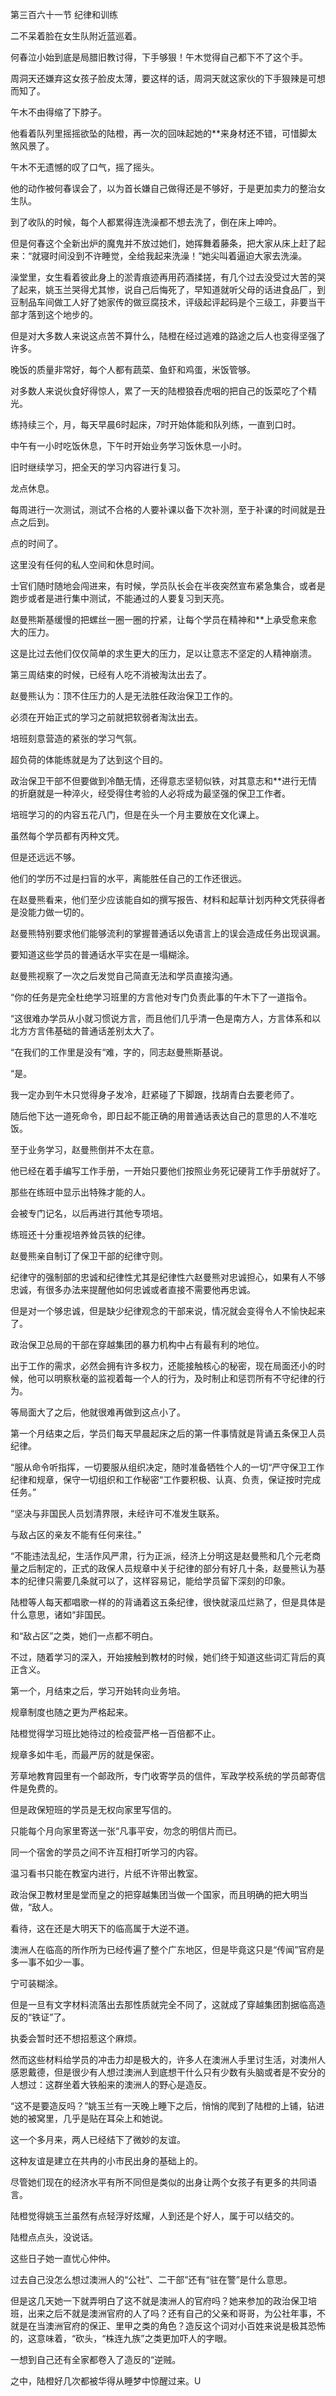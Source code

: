 

第三百六十一节 纪律和训练

二不呆着脸在女生队附近蓝巡着。

何春泣小始到底是局腊旧教讨得，下手够狠！午木觉得自己都下不了这个手。

周洞天还嫌弃这女孩子脸皮太薄，要这样的话，周洞天就这家伙的下手狠辣是可想而知了。

午木不由得缩了下脖子。

他看着队列里摇摇欲坠的陆橙，再一次的回味起她的**来身材还不错，可惜脚太煞风景了。

午木不无遗憾的叹了口气，摇了摇头。

他的动作被何春误会了，以为首长嫌自己做得还是不够好，于是更加卖力的整治女生队。

到了收队的时候，每个人都累得连洗澡都不想去洗了，倒在床上呻吟。

但是何春这个全新出炉的魔鬼并不放过她们，她挥舞着藤条，把大家从床上赶了起来：“就寝时间没到不许睡觉，全给我起来洗澡！”她尖叫着逼迫大家去洗澡。

澡堂里，女生看着彼此身上的淤青痕迹再用药酒揉搓，有几个过去没受过大苦的哭了起来，姚玉兰哭得尤其惨，说自己后悔死了，早知道就听父母的话进食品厂，到豆制品车间做工人好了她家传的做豆腐技术，评级起评起码是个三级工，非要当干部才落到这个地步的。

但是对大多数人来说这点苦不算什么，陆橙在经过逃难的路途之后人也变得坚强了许多。

晚饭的质量非常好，每个人都有蔬菜、鱼虾和鸡蛋，米饭管够。

对多数人来说伙食好得惊人，累了一天的陆橙狼吞虎咽的把自己的饭菜吃了个精光。

练持续三个，月，每天早晨6时起床，7时开始体能和队列练，一直到口时。

中午有一小时吃饭休息，下午时开始业务学习饭休息一小时。

旧时继续学习，把全天的学习内容进行复习。

龙点休息。

每周进行一次测试，测试不合格的人要补课以备下次补测，至于补课的时间就是丑点之后到。

点的时间了。

这里没有任何的私人空间和休息时间。

士官们随时随地会闯进来，有时候，学员队长会在半夜突然宣布紧急集合，或者是跑步或者是进行集中测试，不能通过的人要复习到天亮。

赵曼熊斯基缓慢的把螺丝一圈一圈的拧紧，让每个学员在精神和**上承受愈来愈大的压力。

这是比过去他们仅仅简单的求生更大的压力，足以让意志不坚定的人精神崩溃。

第三周结束的时候，已经有人吃不消被淘汰出去了。

赵曼熊认为：顶不住压力的人是无法胜任政治保卫工作的。

必须在开始正式的学习之前就把软弱者淘汰出去。

培班刻意营造的紧张的学习气氛。

超负荷的体能练就是为了达到这个目的。

政治保卫干部不但要做到冷酷无情，还得意志坚韧似铁，对其意志和**进行无情的折磨就是一种淬火，经受得住考验的人必将成为最坚强的保卫工作者。

培班学习的的内容五花八门，但是在头一个月主要放在文化课上。

虽然每个学员都有丙种文凭。

但是还远远不够。

他们的学历不过是扫盲的水平，离能胜任自己的工作还很远。

在赵曼熊看来，他们至少应该能自如的撰写报告、材料和起草计划丙种文凭获得者是没能力做一切的。

赵曼熊特别要求他们能够流利的掌握普通话以免语言上的误会造成任务出现讽漏。

要知道这些学员的普通话水平实在是一塌糊涂。

赵曼熊视察了一次之后发觉自己简直无法和学员直接沟通。

“你的任务是完全杜绝学习班里的方言他对专门负责此事的午木下了一道指令。

“这很难办学员从小就习惯说方言，而且他们几乎清一色是南方人，方言体系和以北方方言伟基础的普通话差别太大了。

“在我们的工作里是没有“难，字的，同志赵曼熊斯基说。

“是。

我一定办到午木只觉得身子发冷，赶紧碰了下脚跟，找胡青白去要老师了。

随后他下达一道死命令，即日起不能正确的用普通话表达自己的意思的人不准吃饭。

至于业务学习，赵曼熊倒并不太在意。

他已经在着手编写工作手册，一开始只要他们按照业务死记硬背工作手册就好了。

那些在练班中显示出特殊才能的人。

会被专门记名，以后再进行其他专项培。

练班还十分重视培养耸员铁的纪律。

赵曼熊亲自制订了保卫干部的纪律守则。

纪律守的强制部的忠诚和纪律性尤其是纪律性六赵曼熊对忠诚担心，如果有人不够忠诚，有很多办法来提醒他如何忠诚或者直接不需要他再忠诚。

但是对一个够忠诚，但是缺少纪律观念的干部来说，情况就会变得令人不愉快起来了。

政治保卫总局的干部在穿越集团的暴力机构中占有最有利的地位。

出于工作的需求，必然会拥有许多权力，还能接触核心的秘密，现在局面还小的时候，他可以明察秋毫的监视着每一个人的行为，及时制止和惩罚所有不守纪律的行为。

等局面大了之后，他就很难再做到这点小了。

第一个月结束之后，学员们每天早晨起床之后的第一件事情就是背诵五条保卫人员纪律。

“服从命令听指挥，一切要服从组织决定，随时准备牺牲个人的一切“严守保卫工作纪律和规章，保守一切组织和工作秘密“工作要积极、认真、负责，保证按时完成任务。”

“坚决与非国民人员划清界限，未经许可不准发生联系。

与敌占区的亲友不能有任何来往。”

“不能违法乱纪，生活作风严肃，行为正派，经济上分明这是赵曼熊和几个元老商量之后制定的，正式的政保人员规章中关于纪律的部分有好几十条，赵曼熊认为基本的纪律只需要几条就可以了，这样容易记，能给学员留下深刻的印象。

陆橙等人每天都唱歌一样的的背诵着这五条纪律，很快就滚瓜烂熟了，但是具体是什么意思，诸如“非国民。

和“敌占区”之类，她们一点都不明白。

不过，随着学习的深入，开始接触到教材的时候，她们终于知道这些词汇背后的真正含义。

第一个，月结束之后，学习开始转向业务培。

规章制度也随之更为严格起来。

陆橙觉得学习班比她待过的检疫营严格一百倍都不止。

规章多如牛毛，而最严厉的就是保密。

芳草地教育园里有一个邮政所，专门收寄学员的信件，军政学校系统的学员邮寄信件是免费的。

但是政保短班的学员是无权向家里写信的。

只能每个月向家里寄送一张“凡事平安，勿念的明信片而已。

同一个宿舍的学员之间不许互相打听学习的内容。

温习看书只能在教室内进行，片纸不许带出教室。

政治保卫教材里是堂而皇之的把穿越集团当做一个国家，而且明确的把大明当做，“敌人。

看待，这在还是大明天下的临高属于大逆不道。

澳洲人在临高的所作所为已经传遍了整个广东地区，但是毕竟这只是“传闻”官府是多一事不如少一事。

宁可装糊涂。

但是一旦有文字材料流落出去那性质就完全不同了，这就成了穿越集团割据临高造反的“铁证”了。

执委会暂时还不想招惹这个麻烦。

然而这些材料给学员的冲击力却是极大的，许多人在澳洲人手里讨生活，对澳州人感恩戴德，但是很少有人想过澳洲人到底想干什么只有少数有头脑或者是不安分的人想过：这群坐着大铁船来的澳洲人的野心是造反。

“这不是要造反吗？”姚玉兰有一天晚上睡下之后，悄悄的爬到了陆橙的上铺，钻进她的被窝里，几乎是贴在耳朵上和她说。

这一个多月来，两人已经结下了微妙的友谊。

这种友谊是建立在共冉的小市民出身的基础上的。

尽管她们现在的经济水平有所不同但是类似的出身让两个女孩子有更多的共同语言。

陆橙觉得姚玉兰虽然有点轻浮好炫耀，人到还是个好人，属于可以结交的。

陆橙点点头，没说话。

这些日子她一直忧心仲仲。

过去自己没怎么想过澳洲人的“公社”、二干部”还有“驻在警”是什么意思。

但是这几天她一下就弄明白了这不就是澳洲人的官府吗？她来参加的政治保卫培班，出来之后不就是澳洲官府的人了吗？还有自己的父亲和哥哥，为公社年事，不就是在当澳洲官府的保正、里甲之类的角色？造反这个词对小百姓来说是极其恐怖的，这意味着，“砍头，“株连九族”之类更加吓人的字眼。

一想到自己还有全家都卷入了造反的“逆贼。

之中，陆橙好几次都被华得从睡梦中惊醒过来。U

